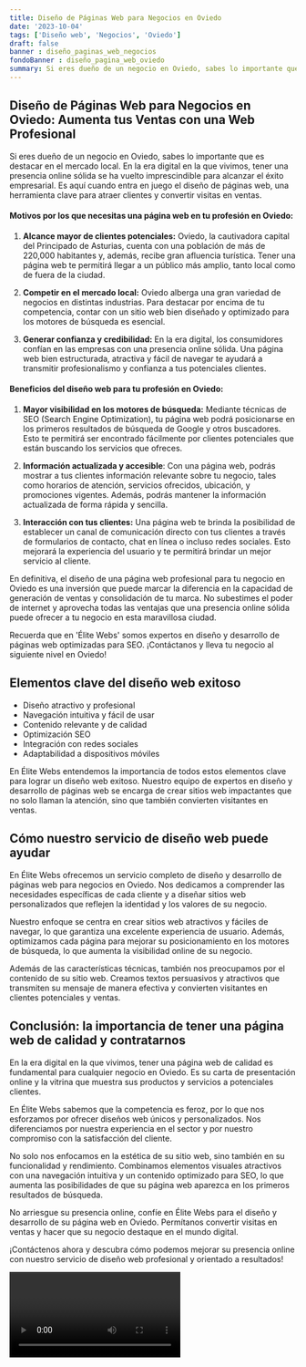 ```yaml
---
title: Diseño de Páginas Web para Negocios en Oviedo
date: '2023-10-04'
tags: ['Diseño web', 'Negocios', 'Oviedo']
draft: false
banner : diseño_paginas_web_negocios
fondoBanner : diseño_pagina_web_oviedo
summary: Si eres dueño de un negocio en Oviedo, sabes lo importante que es destacar en el mercado local. En la era digital en la que vivimos, tener una presencia online sólida se ha vuelto imprescindible para alcanzar el éxito empresarial. Es aquí cuando entra en juego el diseño de páginas web, una herramienta clave para atraer clientes y convertir visitas en ventas.
---
```


## **Diseño de Páginas Web para Negocios en Oviedo: Aumenta tus Ventas con una Web Profesional**

Si eres dueño de un negocio en Oviedo, sabes lo importante que es destacar en el mercado local. En la era digital en la que vivimos, tener una presencia online sólida se ha vuelto imprescindible para alcanzar el éxito empresarial. Es aquí cuando entra en juego el diseño de páginas web, una herramienta clave para atraer clientes y convertir visitas en ventas.

#### **Motivos por los que necesitas una página web en tu profesión en Oviedo:**

1. **Alcance mayor de clientes potenciales:** Oviedo, la cautivadora capital del Principado de Asturias, cuenta con una población de más de 220,000 habitantes y, además, recibe gran afluencia turística. Tener una página web te permitirá llegar a un público más amplio, tanto local como de fuera de la ciudad.

2. **Competir en el mercado local:** Oviedo alberga una gran variedad de negocios en distintas industrias. Para destacar por encima de tu competencia, contar con un sitio web bien diseñado y optimizado para los motores de búsqueda es esencial.

3. **Generar confianza y credibilidad:** En la era digital, los consumidores confían en las empresas con una presencia online sólida. Una página web bien estructurada, atractiva y fácil de navegar te ayudará a transmitir profesionalismo y confianza a tus potenciales clientes.

#### **Beneficios del diseño web para tu profesión en Oviedo:**

1. **Mayor visibilidad en los motores de búsqueda:** Mediante técnicas de SEO (Search Engine Optimization), tu página web podrá posicionarse en los primeros resultados de búsqueda de Google y otros buscadores. Esto te permitirá ser encontrado fácilmente por clientes potenciales que están buscando los servicios que ofreces.

2. **Información actualizada y accesible**: Con una página web, podrás mostrar a tus clientes información relevante sobre tu negocio, tales como horarios de atención, servicios ofrecidos, ubicación, y promociones vigentes. Además, podrás mantener la información actualizada de forma rápida y sencilla.

3. **Interacción con tus clientes:** Una página web te brinda la posibilidad de establecer un canal de comunicación directo con tus clientes a través de formularios de contacto, chat en línea o incluso redes sociales. Esto mejorará la experiencia del usuario y te permitirá brindar un mejor servicio al cliente.

En definitiva, el diseño de una página web profesional para tu negocio en Oviedo es una inversión que puede marcar la diferencia en la capacidad de generación de ventas y consolidación de tu marca. No subestimes el poder de internet y aprovecha todas las ventajas que una presencia online sólida puede ofrecer a tu negocio en esta maravillosa ciudad.

Recuerda que en 'Élite Webs' somos expertos en diseño y desarrollo de páginas web optimizadas para SEO. ¡Contáctanos y lleva tu negocio al siguiente nivel en Oviedo!

<GifSeo />

<Cta />

## Elementos clave del diseño web exitoso

- Diseño atractivo y profesional
- Navegación intuitiva y fácil de usar
- Contenido relevante y de calidad
- Optimización SEO
- Integración con redes sociales
- Adaptabilidad a dispositivos móviles

En Élite Webs entendemos la importancia de todos estos elementos clave para lograr un diseño web exitoso. Nuestro equipo de expertos en diseño y desarrollo de páginas web se encarga de crear sitios web impactantes que no solo llaman la atención, sino que también convierten visitantes en ventas.

## Cómo nuestro servicio de diseño web puede ayudar

En Élite Webs ofrecemos un servicio completo de diseño y desarrollo de páginas web para negocios en Oviedo. Nos dedicamos a comprender las necesidades específicas de cada cliente y a diseñar sitios web personalizados que reflejen la identidad y los valores de su negocio.

Nuestro enfoque se centra en crear sitios web atractivos y fáciles de navegar, lo que garantiza una excelente experiencia de usuario. Además, optimizamos cada página para mejorar su posicionamiento en los motores de búsqueda, lo que aumenta la visibilidad online de su negocio.

Además de las características técnicas, también nos preocupamos por el contenido de su sitio web. Creamos textos persuasivos y atractivos que transmiten su mensaje de manera efectiva y convierten visitantes en clientes potenciales y ventas.

## Conclusión: la importancia de tener una página web de calidad y contratarnos

En la era digital en la que vivimos, tener una página web de calidad es fundamental para cualquier negocio en Oviedo. Es su carta de presentación online y la vitrina que muestra sus productos y servicios a potenciales clientes.

En Élite Webs sabemos que la competencia es feroz, por lo que nos esforzamos por ofrecer diseños web únicos y personalizados. Nos diferenciamos por nuestra experiencia en el sector y por nuestro compromiso con la satisfacción del cliente.

No solo nos enfocamos en la estética de su sitio web, sino también en su funcionalidad y rendimiento. Combinamos elementos visuales atractivos con una navegación intuitiva y un contenido optimizado para SEO, lo que aumenta las posibilidades de que su página web aparezca en los primeros resultados de búsqueda.

No arriesgue su presencia online, confíe en Élite Webs para el diseño y desarrollo de su página web en Oviedo. Permítanos convertir visitas en ventas y hacer que su negocio destaque en el mundo digital.

¡Contáctenos ahora y descubra cómo podemos mejorar su presencia online con nuestro servicio de diseño web profesional y orientado a resultados!

<Video />

<CtaBot job='Negocios' city='Oviedo'/>

<Gmaps query='Oviedo+españa+maps' />